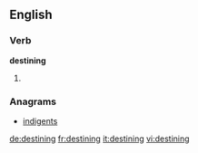 
==English==

===Verb===
'''destining'''

# {{present participle of|[[destine]]}}

===Anagrams===
* [[indigents#English|indigents]]

[[de:destining]]
[[fr:destining]]
[[it:destining]]
[[vi:destining]]